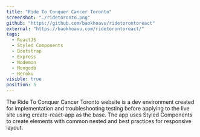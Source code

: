 ```yaml
---
title: "Ride To Conquer Cancer Toronto"
screenshot: "./ridetoronto.png"
github: "https://github.com/baokhoavu/ridetorontoreact"
external: "https://baokhoavu.com/ridetorontoreact/"
tags:
  - ReactJS
  - Styled Components
  - Bootstrap
  - Express
  - Nodemon
  - Mongodb
  - Heroku
visible: true
position: 5
---
```


The Ride To Conquer Cancer Toronto website is a dev environment created for implementation and troubleshooting testing before applying to the live site using create-react-app as the base. The app uses Styled Components to create elements with common nested and best practices for responsive layout.
